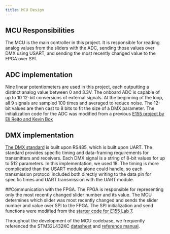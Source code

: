 ```yaml
---
title: MCU Design
---
```


## MCU Responsibilities
The MCU is the main controller in this project. It is responsible for reading analog values from the sliders with the ADC, sending those values over DMX using USART, and sending the most recently changed value to the FPGA over SPI.

## ADC implementation
Nine linear potentiometers are used in this project, each outputting a distinct analog value between 0 and 3.3V. The onboard ADC is capable of up to 10 12-bit conversions of external signals. At the beginning of the loop, all 9 signals are sampled 100 times and averaged to reduce noise. The 12-bit values are then cast to 8 bits to fit the size of a DMX parameter. The initialization code for the ADC was modified from a previous [E155 project by Eli Rejto and Kevin Box](https://github.com/ERejto/FPGA_Synthesizer/tree/main/MCU)

## DMX implementation
[The DMX standard](https://tsp.esta.org/tsp/documents/docs/ANSI%20E1.11%20-%202024.pdf) is built upon RS485, which is built upon UART. The standard provides specific timing and data-framing requirements for transmitters and receivers. Each DMX signal is a string of 8-bit values for up to 512 parameters. In this implementation, we used 18. The timing is more complicated than the USART module alone could handle, so each transmission protocol included both directly writing to the data pin for specific times and UART transmission with the UART module.

##Communication with the FPGA.
The FPGA is responsible for representing only the most recently changed slider number and its value. The MCU determines which slider was most recently changed and sends the slider number and value over SPI to the FPGA. The SPI initialization and send functions were modified from the [starter code for E155 Lab 7](https://github.com/HMC-E155/hmc-e155/tree/main/lab/lab07/lab07_mcu).

Throughout the development of the MCU codebase, we frequently referenced the STM32L432KC [datasheet](https://hmc-e155.github.io/assets/doc/ds11451-stm32l432kc.pdf) and [reference manual](https://hmc-e155.github.io/assets/doc/rm0394-stm32l41xxx42xxx43xxx44xxx45xxx46xxx-advanced-armbased-32bit-mcus-stmicroelectronics.pdf).